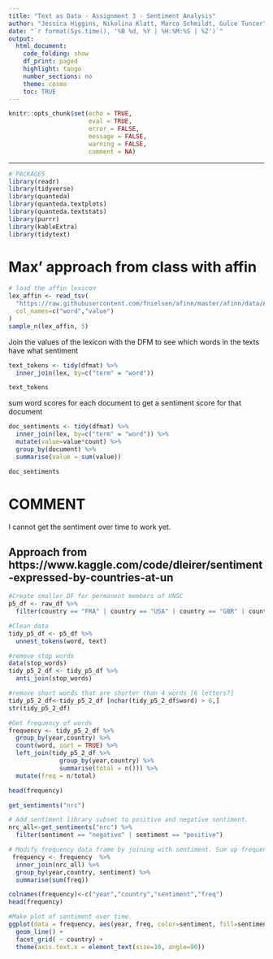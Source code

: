 ```yaml
---
title: "Text as Data - Assignment 3 - Sentiment Analysis"
author: "Jessica Higgins, Nikolina Klatt, Marco Schmildt, Gulce Tuncer"
date: "`r format(Sys.time(), '%B %d, %Y | %H:%M:%S | %Z')`"
output:
  html_document:
    code_folding: show
    df_print: paged
    highlight: tango
    number_sections: no
    theme: cosmo
    toc: TRUE
---
```

  
<style>
div.answer {background-color:#f3f0ff; border-radius: 5px; padding: 20px;}
</style>

```r
knitr::opts_chunk$set(echo = TRUE,
                      eval = TRUE,
                      error = FALSE,
                      message = FALSE,
                      warning = FALSE,
                      comment = NA)
```


***

```r
# PACKAGES
library(readr)
library(tidyverse)
library(quanteda)
library(quanteda.textplots)
library(quanteda.textstats)
library(purrr)
library(kableExtra)
library(tidytext)

```

# Max' approach from class with affin

```r
# load the affin lexicon
lex_affin <- read_tsv(
  "https://raw.githubusercontent.com/fnielsen/afinn/master/afinn/data/AFINN-en-165.txt",
  col_names=c("word","value")
)
sample_n(lex_affin, 5)

```

Join the values of the lexicon with the DFM to see which words in the texts have what sentiment
```r
text_tokens <- tidy(dfmat) %>% 
  inner_join(lex, by=c("term" = "word"))

text_tokens
```

sum word scores for each document to get a sentiment score for that document 

```r
doc_sentiments <- tidy(dfmat) %>%
  inner_join(lex, by=c("term" = "word")) %>%
  mutate(value=value*count) %>%
  group_by(document) %>%
  summarise(value = sum(value))

doc_sentiments
```

# COMMENT 
I cannot get the sentiment over time to work yet. 


## Approach from https://www.kaggle.com/code/dleirer/sentiment-expressed-by-countries-at-un

```r
#Create smaller DF for permanent members of UNSC 
p5_df <- raw_df %>% 
  filter(country == "FRA" | country == "USA" | country == "GBR" | country == "RUS" | country == "CHN" )

```

```r
#Clean data
tidy_p5_df <- p5_df %>% 
  unnest_tokens(word, text)

#remove stop words
data(stop_words)
tidy_p5_2_df <- tidy_p5_df %>%
  anti_join(stop_words)

#remove short words that are shorter than 4 words [6 letters?]
tidy_p5_2_df<-tidy_p5_2_df [nchar(tidy_p5_2_df$word) > 6,]
str(tidy_p5_2_df)
```


```r
#Get frequency of words
frequency <- tidy_p5_2_df %>% 
  group_by(year,country) %>% 
  count(word, sort = TRUE) %>% 
  left_join(tidy_p5_2_df %>% 
              group_by(year,country) %>% 
              summarise(total = n())) %>%
  mutate(freq = n/total)

head(frequency)
```
```r

get_sentiments("nrc")

# Add sentiment library subset to positive and negative sentiment.
nrc_all<-get_sentiments("nrc") %>% 
  filter(sentiment == "negative" | sentiment == "positive")

# Modify frequency data frame by joining with sentiment. Sum up frequency based on sentiment, country and year.
 frequency <- frequency  %>% 
  inner_join(nrc_all) %>% 
  group_by(year,country, sentiment) %>% 
  summarise(sum(freq))

colnames(frequency)<-c("year","country","sentiment","freq")
head(frequency)
```
```r
#Make plot of sentiment over time.
ggplot(data = frequency, aes(year, freq, color=sentiment, fill=sentiment)) +
  geom_line() + 
  facet_grid( ~ country) + 
  theme(axis.text.x = element_text(size=10, angle=90))

```






